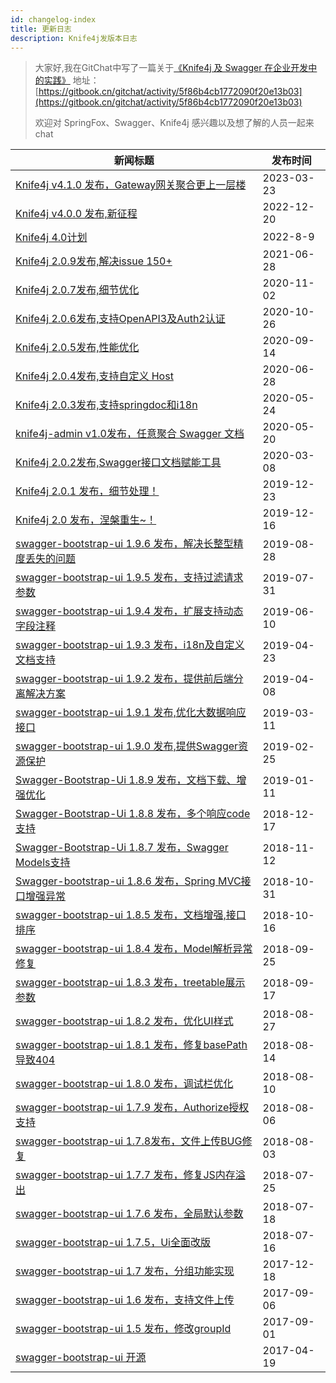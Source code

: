 ```yaml
---
id: changelog-index
title: 更新日志
description: Knife4j发版本日志
---
```




>大家好,我在GitChat中写了一篇关于[《Knife4j 及 Swagger 在企业开发中的实践》](https://gitbook.cn/gitchat/activity/5f86b4cb1772090f20e13b03)
>地址：[https://gitbook.cn/gitchat/activity/5f86b4cb1772090f20e13b03](https://gitbook.cn/gitchat/activity/5f86b4cb1772090f20e13b03)
>
>欢迎对 SpringFox、Swagger、Knife4j 感兴趣以及想了解的人员一起来chat 
>


| 新闻标题                                                     | 发布时间   |
| ------------------------------------------------------------ | ---------- |
| [Knife4j v4.1.0 发布，Gateway网关聚合更上一层楼](changelog/x/4.1) | 2023-03-23 |
| [Knife4j v4.0.0 发布,新征程](https://www.oschina.net/news/222157/knife4j-4-0-released) | 2022-12-20 |
| [Knife4j 4.0计划](/docs/v4) | 2022-8-9 |
| [Knife4j 2.0.9发布,解决issue 150+](https://www.oschina.net/news/148059) | 2021-06-28 |
| [Knife4j 2.0.7发布,细节优化](https://www.oschina.net/news/119621/knife4j-2-0-7-released) | 2020-11-02 |
| [Knife4j 2.0.6发布,支持OpenAPI3及Auth2认证](https://www.oschina.net/news/119457) | 2020-10-26 |
| [Knife4j 2.0.5发布,性能优化](https://www.oschina.net/news/118621) | 2020-09-14 |
| [Knife4j 2.0.4发布,支持自定义 Host](https://www.oschina.net/news/116766/knife4j-2-0-4-released) | 2020-06-28 |
| [Knife4j 2.0.3发布,支持springdoc和i18n](https://www.oschina.net/news/115921/knife4j-2-0-3-released) | 2020-05-24 |
| [knife4j-admin v1.0发布，任意聚合 Swagger 文档](https://www.oschina.net/news/115814/knife4j-admin-1-0-released) | 2020-05-20 |
| [Knife4j 2.0.2发布,Swagger接口文档赋能工具](https://www.oschina.net/news/113926/knife4j-2-0-2-released) | 2020-03-08 |
| [Knife4j 2.0.1 发布，细节处理！](https://www.oschina.net/news/112264/knife4j-2-0-1-released) | 2019-12-23 |
| [Knife4j 2.0 发布，涅槃重生~！](https://www.oschina.net/news/112095/knife4j-2-0-released) | 2019-12-16 |
| [swagger-bootstrap-ui 1.9.6 发布，解决长整型精度丢失的问题](https://www.oschina.net/news/109441/swagger-bootstrap-ui-1-9-6-released) | 2019-08-28 |
| [swagger-bootstrap-ui 1.9.5 发布，支持过滤请求参数](https://www.oschina.net/news/108673/swagger-bootstrap-ui-1-9-5-released) | 2019-07-31 |
| [swagger-bootstrap-ui 1.9.4 发布，扩展支持动态字段注释](https://www.oschina.net/news/107336/swagger-bootstrap-ui-1-9-4-released) | 2019-06-10 |
| [swagger-bootstrap-ui 1.9.3 发布，i18n及自定义文档支持](https://www.oschina.net/news/106165/swagger-bootstrap-ui-1-9-3-released) | 2019-04-23 |
| [swagger-bootstrap-ui 1.9.2 发布，提供前后端分离解决方案](https://www.oschina.net/news/105744/swagger-bootstrap-ui-1-9-2-released) | 2019-04-08 |
| [swagger-bootstrap-ui 1.9.1 发布,优化大数据响应接口](https://www.oschina.net/news/105067/swagger-bootstrap-ui-1-9-1-released) | 2019-03-11 |
| [swagger-bootstrap-ui 1.9.0 发布,提供Swagger资源保护](https://www.oschina.net/news/104687/swagger-bootstrap-ui-1-9-0-released) | 2019-02-25 |
| [Swagger-Bootstrap-Ui 1.8.9 发布，文档下载、增强优化](https://www.oschina.net/news/103518/swagger-bootstrap-ui-1-8-9-released) | 2019-01-11 |
| [Swagger-Bootstrap-Ui 1.8.8 发布，多个响应code支持](https://www.oschina.net/news/102771/swagger-bootstrap-ui-1-8-8-released) | 2018-12-17 |
| [Swagger-Bootstrap-Ui 1.8.7 发布，Swagger Models支持](https://www.oschina.net/news/101720/swagger-bootstrap-ui-1-8-7-released) | 2018-11-12 |
| [Swagger-bootstrap-ui 1.8.6 发布，Spring MVC接口增强异常](https://www.oschina.net/news/101346/swagger-bootstrap-ui-1-8-6-released) | 2018-10-31 |
| [swagger-bootstrap-ui 1.8.5 发布，文档增强,接口排序](https://www.oschina.net/news/100888/swagger-bootstrap-ui-1-8-5-released) | 2018-10-16 |
| [swagger-bootstrap-ui 1.8.4 发布，Model解析异常修复](https://www.oschina.net/news/100295/swagger-bootstrap-ui-1-8-4-released) | 2018-09-25 |
| [swagger-bootstrap-ui 1.8.3 发布，treetable展示参数](https://www.oschina.net/news/100052/swagger-bootstrap-ui-183-released) | 2018-09-17 |
| [swagger-bootstrap-ui 1.8.2 发布，优化UI样式](https://www.oschina.net/news/99355/swagger-bootstrap-ui-1-8-2-released) | 2018-08-27 |
| [swagger-bootstrap-ui 1.8.1 发布，修复basePath导致404](https://www.oschina.net/news/98955/swagger-bootstrap-ui-1-8-1-released) | 2018-08-14 |
| [swagger-bootstrap-ui 1.8.0 发布，调试栏优化](https://www.oschina.net/news/98840/swagger-bootstrap-ui-1-8-0-released) | 2018-08-10 |
| [swagger-bootstrap-ui 1.7.9 发布，Authorize授权支持](https://www.oschina.net/news/98711/swagger-bootstrap-ui-1-7-9-released) | 2018-08-06 |
| [swagger-bootstrap-ui 1.7.8发布，文件上传BUG修复](https://www.oschina.net/news/98631/swagger-bootstrap-ui-1-7-8-released) | 2018-08-03 |
| [swagger-bootstrap-ui 1.7.7 发布，修复JS内存溢出](https://www.oschina.net/news/98335/swagger-bootstrap-ui-177-released) | 2018-07-25 |
| [swagger-bootstrap-ui 1.7.6 发布，全局默认参数](https://www.oschina.net/news/98128/swagger-bootstrap-ui-176-released) | 2018-07-18 |
| [swagger-bootstrap-ui 1.7.5，Ui全面改版](https://www.oschina.net/news/98042/swagger-bootstrap-ui-1-7-5-released) | 2018-07-16 |
| [swagger-bootstrap-ui 1.7 发布，分组功能实现](https://www.oschina.net/news/91637/swagger-bootstrap-ui-1-7) | 2017-12-18 |
| [swagger-bootstrap-ui 1.6 发布，支持文件上传](https://www.oschina.net/news/88444/swagger-bootstrap-ui-1-6) | 2017-09-06 |
| [swagger-bootstrap-ui 1.5 发布，修改groupId](https://www.oschina.net/news/88285/swagger-bootstrap-ui-1-5) | 2017-09-01 |
| [swagger-bootstrap-ui 开源](https://www.oschina.net/p/swagger-bootstrap-ui) | 2017-04-19 |
 